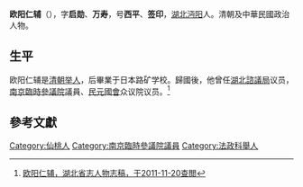 '''欧阳仁辅'''（{{bd|1878年||1920年|}}），字'''启勋'''、'''万寿'''，号'''西平'''、'''签印'''，[[湖北|湖北]][[沔阳|沔阳]]人。清朝及中華民國政治人物。

==生平==
欧阳仁辅是[[清朝|清朝]][[举人|举人]]，后畢業于日本路矿学校。歸國後，他曾任[[湖北諮議局|湖北諮議局]]议员，[[南京臨時參議院|南京臨時參議院]]議員、[[民元國會|民元國會]]众议院议员。<ref>[http://www.library.hb.cn:8080/was40/detail?record=4153&channelid=51538 欧阳仁辅，湖北省志人物志稿，于2011-11-20查閲]{{dead link|date=2018年3月 |bot=InternetArchiveBot |fix-attempted=yes }}</ref>

==參考文獻==
{{reflist}}

{{DEFAULTSORT:Ouyang歐陽}}
[[Category:仙桃人|Category:仙桃人]]
[[Category:南京臨時參議院議員|Category:南京臨時參議院議員]]
[[Category:法政科舉人|Category:法政科舉人]]